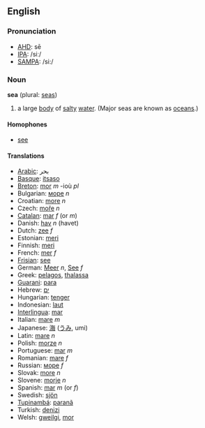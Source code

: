 ==English==

===Pronunciation===

*[[w:AHD|AHD]]: sē
*[[w:IPA|IPA]]: /siː/
*[[w:SAMPA|SAMPA]]: /si:/

===Noun===
'''sea''' (plural: [[seas]])

# a large [[body]] of [[salty]] [[water]]. (Major seas are known as [[ocean]]s.)

====Homophones====

*[[see]]

====Translations====

*[[Arabic]]: بحر
*[[Basque]]: [[itsaso]]
*[[Breton]]: [[mor]] ''m'' -ioù ''pl''
*Bulgarian: [[море]] ''n''
*Croatian: [[more]] ''n''
*Czech: [[moře]] ''n''
*[[Catalan]]: [[mar]] ''f'' (or ''m'')
*Danish: [[hav]] ''n'' (havet)
*Dutch: [[zee]] ''f''
*Estonian: [[meri]]
*Finnish: [[meri]]
*French: [[mer]] ''f''
*[[Frisian]]: [[see]]
*German: [[Meer]] ''n'', [[See]] ''f''
*Greek: [[pelagos]], [[thalassa]]
*[[Guarani]]: [[para]]
*Hebrew: [[ים]]
*Hungarian: [[tenger]]  
*Indonesian: [[laut]]
*[[Interlingua]]: [[mar]]
*Italian: [[mare]] ''m''
*Japanese: [[海]] ([[うみ]], umi)
*Latin: [[mare]] ''n''
*Polish: [[morze]] ''n''
*Portuguese: [[mar]] ''m''
*Romanian: [[mare]] ''f''
*Russian: [[море]] ''f''
*Slovak: [[more]] ''n''
*Slovene: [[morje]] ''n''
*Spanish: [[mar]] ''m'' (or ''f'')
*Swedish: [[sjön]] 
*[[Tupinambá]]: [[paranã]]
*Turkish: [[denizi]] 
*Welsh: [[gweilgi]], [[mor]]